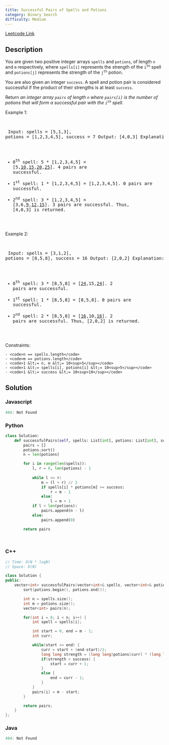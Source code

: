 ```yaml
---
title: Successful Pairs of Spells and Potions
category: Binary Search
difficulty: Medium
---
```


<Callout>

[Leetcode Link](https://leetcode.com/problems/successful-pairs-of-spells-and-potions)

</Callout>

## Description
You are given two positive integer arrays <code>spells</code> and <code>potions</code>, of length <code>n</code> and <code>m</code> respectively, where <code>spells[i]</code> represents the strength of the <code>i<sup>th</sup></code> spell and <code>potions[j]</code> represents the strength of the <code>j<sup>th</sup></code> potion.

You are also given an integer <code>success</code>. A spell and potion pair is considered successful if the product of their strengths is at least <code>success</code>.

Return *an integer array *<code>pairs</code>* of length *<code>n</code>* where *<code>pairs[i]</code>* is the number of potions that will form a successful pair with the *<code>i<sup>th</sup></code>* spell.*

 
Example 1:

<br /><pre className="overflow-x-auto">
Input: spells = [5,1,3], potions = [1,2,3,4,5], success = 7
Output: [4,0,3]
Explanation:
- 0<sup>th</sup> spell: 5 * [1,2,3,4,5] = [5,<u>10</u>,<u>15</u>,<u>20</u>,<u>25</u>]. 4 pairs are successful.
- 1<sup>st</sup> spell: 1 * [1,2,3,4,5] = [1,2,3,4,5]. 0 pairs are successful.
- 2<sup>nd</sup> spell: 3 * [1,2,3,4,5] = [3,6,<u>9</u>,<u>12</u>,<u>15</u>]. 3 pairs are successful.
Thus, [4,0,3] is returned.
</pre>

Example 2:

<br /><pre className="overflow-x-auto">
Input: spells = [3,1,2], potions = [8,5,8], success = 16
Output: [2,0,2]
Explanation:
- 0<sup>th</sup> spell: 3 * [8,5,8] = [<u>24</u>,15,<u>24</u>]. 2 pairs are successful.
- 1<sup>st</sup> spell: 1 * [8,5,8] = [8,5,8]. 0 pairs are successful. 
- 2<sup>nd</sup> spell: 2 * [8,5,8] = [<u>16</u>,10,<u>16</u>]. 2 pairs are successful. 
Thus, [2,0,2] is returned.
</pre>

 
Constraints:


	- <code>n == spells.length</code>
	- <code>m == potions.length</code>
	- <code>1 &lt;= n, m &lt;= 10<sup>5</sup></code>
	- <code>1 &lt;= spells[i], potions[i] &lt;= 10<sup>5</sup></code>
	- <code>1 &lt;= success &lt;= 10<sup>10</sup></code>



## Solution

### Javascript
```javascript
404: Not Found
```
### Python
```python
class Solution:
    def successfulPairs(self, spells: List[int], potions: List[int], success: int) -> List[int]:
        pairs = []
        potions.sort()
        n = len(potions)

        for i in range(len(spells)):
            l, r = 0, len(potions) - 1
            
            while l <= r:
                m = (l + r) // 2
                if spells[i] * potions[m] >= success:
                    r = m - 1
                else:
                    l = m + 1
            if l < len(potions):
                pairs.append(n - l)
            else:
                pairs.append(0)

        return pairs
        
        

```
### C++
```cpp
// Time: O(N * logN)
// Space: O(N)

class Solution {
public:
    vector<int> successfulPairs(vector<int>& spells, vector<int>& potions, long long success) {
        sort(potions.begin(), potions.end());

        int n = spells.size();
        int m = potions.size();
        vector<int> pairs(n);

        for(int i = 0; i < n; i++) {
            int spell = spells[i];

            int start = 0, end = m - 1;
            int curr;

            while(start <= end) {
                curr = start + (end-start)/2;
                long long strength = (long long)potions[curr] * (long long)spell;
                if(strength < success) {
                    start = curr + 1;
                }
                else {
                    end = curr - 1;
                }
            }
            pairs[i] = m - start;
        }

        return pairs;
    }
};

```
### Java
```java
404: Not Found
```


